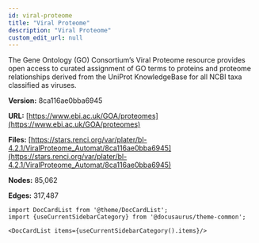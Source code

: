 ```yaml
---
id: viral-proteome
title: "Viral Proteome"
description: "Viral Proteome"
custom_edit_url: null
---
```





The Gene Ontology (GO) Consortium’s Viral Proteome resource provides open access to curated assignment of GO terms to proteins and proteome relationships derived from the UniProt KnowledgeBase for all NCBI taxa classified as viruses.

**Version:** 8ca116ae0bba6945

**URL:** [https://www.ebi.ac.uk/GOA/proteomes](https://www.ebi.ac.uk/GOA/proteomes)

**Files:** [https://stars.renci.org/var/plater/bl-4.2.1/ViralProteome_Automat/8ca116ae0bba6945](https://stars.renci.org/var/plater/bl-4.2.1/ViralProteome_Automat/8ca116ae0bba6945)

**Nodes:** 85,062

**Edges:** 317,487





```mdx-code-block
import DocCardList from '@theme/DocCardList';
import {useCurrentSidebarCategory} from '@docusaurus/theme-common';

<DocCardList items={useCurrentSidebarCategory().items}/>
```
      
